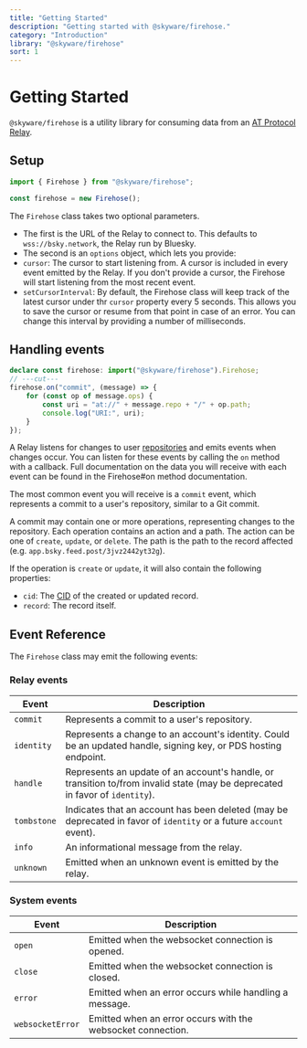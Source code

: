 ```yaml
---
title: "Getting Started"
description: "Getting started with @skyware/firehose."
category: "Introduction"
library: "@skyware/firehose"
sort: 1
---
```


# Getting Started

`@skyware/firehose` is a utility library for consuming data from an [AT Protocol Relay](/guides/firehose/introduction/glossary#relay).

## Setup

```ts twoslash
import { Firehose } from "@skyware/firehose";

const firehose = new Firehose();
```

The `Firehose` class takes two optional parameters.

- The first is the URL of the Relay to connect to. This defaults to `wss://bsky.network`, the Relay run by Bluesky.
- The second is an `options` object, which lets you provide:
- `cursor`: The cursor to start listening from. A cursor is included in every event emitted by the Relay. If you don't provide a cursor, the Firehose will start listening from the most recent event.
- `setCursorInterval`: By default, the Firehose class will keep track of the latest cursor under thr `cursor` property every 5 seconds. This allows you to save the cursor or resume from that point in case of an error. You can change this interval by providing a number of milliseconds.

## Handling events

```ts twoslash
declare const firehose: import("@skyware/firehose").Firehose;
// ---cut---
firehose.on("commit", (message) => {
	for (const op of message.ops) {
		const uri = "at://" + message.repo + "/" + op.path;
		console.log("URI:", uri);
	}
});
```

A Relay listens for changes to user [repositories](/guides/firehose/introduction/glossary#repository) and emits events when changes occur. You can listen for these events by calling the `on` method with a callback. Full documentation on the data you will receive with each event can be found in the <HighlightText kind={HighlightKind.Method} as="a" href="/docs/firehose/classes/Firehose#on" className="no-underline">Firehose#on</HighlightText> method documentation.

The most common event you will receive is a `commit` event, which represents a commit to a user's repository, similar to a Git commit.

A commit may contain one or more operations, representing changes to the repository. Each operation contains an action and a path. The action can be one of `create`, `update`, or `delete`. The path is the path to the record affected (e.g. `app.bsky.feed.post/3jvz2442yt32g`).

If the operation is `create` or `update`, it will also contain the following properties:

- `cid`: The [CID](/guides/firehose/introduction/glossary#cid) of the created or updated record.
- `record`: The record itself.

## Event Reference

The `Firehose` class may emit the following events:

### Relay events

| Event            | Description                                                                                                                  |
|------------------|------------------------------------------------------------------------------------------------------------------------------|
| `commit`         | Represents a commit to a user's repository.                                                                                  |
| `identity`       | Represents a change to an account's identity. Could be an updated handle, signing key, or PDS hosting endpoint.              |
| `handle`         | Represents an update of an account's handle, or transition to/from invalid state (may be deprecated in favor of `identity`). |
| `tombstone`      | Indicates that an account has been deleted (may be deprecated in favor of `identity` or a future `account` event).           |
| `info`           | An informational message from the relay.                                                                                     |
| `unknown`        | Emitted when an unknown event is emitted by the relay.                                                                       |

### System events

| Event            | Description                                                                                                                  |
|------------------|------------------------------------------------------------------------------------------------------------------------------|
| `open`           | Emitted when the websocket connection is opened.                                                                             |
| `close`          | Emitted when the websocket connection is closed.                                                                             |
| `error`          | Emitted when an error occurs while handling a message.                                                                       |
| `websocketError` | Emitted when an error occurs with the websocket connection.                                                                  |
